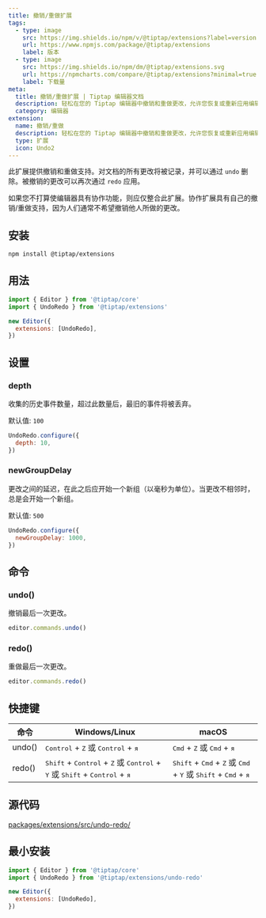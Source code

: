 ```yaml
---
title: 撤销/重做扩展
tags:
  - type: image
    src: https://img.shields.io/npm/v/@tiptap/extensions?label=version
    url: https://www.npmjs.com/package/@tiptap/extensions
    label: 版本
  - type: image
    src: https://img.shields.io/npm/dm/@tiptap/extensions.svg
    url: https://npmcharts.com/compare/@tiptap/extensions?minimal=true
    label: 下载量
meta:
  title: 撤销/重做扩展 | Tiptap 编辑器文档
  description: 轻松在您的 Tiptap 编辑器中撤销和重做更改，允许您恢复或重新应用编辑。更多内容见文档。
  category: 编辑器
extension:
  name: 撤销/重做
  description: 轻松在您的 Tiptap 编辑器中撤销和重做更改，允许您恢复或重新应用编辑。
  type: 扩展
  icon: Undo2
---
```



此扩展提供撤销和重做支持。对文档的所有更改将被记录，并可以通过 `undo` 删除。被撤销的更改可以再次通过 `redo` 应用。

如果您不打算使编辑器具有协作功能，则应仅整合此扩展。协作扩展具有自己的撤销/重做支持，因为人们通常不希望撤销他人所做的更改。

<CodeDemo path="/Extensions/UndoRedo" />

## 安装

```bash
npm install @tiptap/extensions
```

## 用法

```js
import { Editor } from '@tiptap/core'
import { UndoRedo } from '@tiptap/extensions'

new Editor({
  extensions: [UndoRedo],
})
```

## 设置

### depth

收集的历史事件数量，超过此数量后，最旧的事件将被丢弃。

默认值: `100`

```js
UndoRedo.configure({
  depth: 10,
})
```

### newGroupDelay

更改之间的延迟，在此之后应开始一个新组（以毫秒为单位）。当更改不相邻时，总是会开始一个新组。

默认值: `500`

```js
UndoRedo.configure({
  newGroupDelay: 1000,
})
```

## 命令

### undo()

撤销最后一次更改。

```js
editor.commands.undo()
```

### redo()

重做最后一次更改。

```js
editor.commands.redo()
```

## 快捷键

| 命令  | Windows/Linux                                                                                                                                    | macOS                                                                                                                                 |
| ----- | ------------------------------------------------------------------------------------------------------------------------------------------------ | ------------------------------------------------------------------------------------------------------------------------------------- |
| undo()  | <kbd>Control</kbd> + <kbd>Z</kbd> 或 <kbd>Control</kbd> + <kbd>я</kbd>                                                                            | <kbd>Cmd</kbd> + <kbd>Z</kbd> 或 <kbd>Cmd</kbd> + <kbd>я</kbd>                                                                      |
| redo()  | <kbd>Shift</kbd> + <kbd>Control</kbd> + <kbd>Z</kbd> 或 <kbd>Control</kbd> + <kbd>Y</kbd> 或 <kbd>Shift</kbd> + <kbd>Control</kbd> + <kbd>я</kbd> | <kbd>Shift</kbd> + <kbd>Cmd</kbd> + <kbd>Z</kbd> 或 <kbd>Cmd</kbd> + <kbd>Y</kbd> 或 <kbd>Shift</kbd> + <kbd>Cmd</kbd> + <kbd>я</kbd> |

## 源代码

[packages/extensions/src/undo-redo/](https://github.com/ueberdosis/tiptap/blob/main/packages/extensions/src/undo-redo/)

## 最小安装

```js
import { Editor } from '@tiptap/core'
import { UndoRedo } from '@tiptap/extensions/undo-redo'

new Editor({
  extensions: [UndoRedo],
})
```